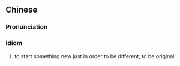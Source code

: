 {{also|标新立异}}
==Chinese==
{{zh-forms|s=标新立异}}

===Pronunciation===
{{zh-pron
|m=biāo xīn lì yì
|c=biu1 san1 lap6 ji6
|cat=id
}}

===Idiom===
{{zh-idiom}}

# to start something new just in order to be different; to be original